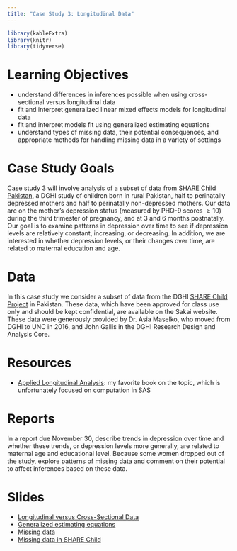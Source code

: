 ```yaml
---
title: "Case Study 3: Longitudinal Data"
---
```


```r
library(kableExtra)
library(knitr)
library(tidyverse)
```


# Learning Objectives

- understand differences in inferences possible when using cross-sectional versus longitudinal data
- fit and interpret generalized linear mixed effects models for longitudinal data
- fit and interpret models fit using generalized estimating equations
- understand types of missing data, their potential consequences, and appropriate methods for handling missing data in a variety of settings


# Case Study Goals 


Case study 3 will involve analysis of a subset of data from [SHARE Child Pakistan](https://globalhealth.duke.edu/projects/share-child-pakistan), a DGHI study of children born in rural Pakistan, half to perinatally depressed mothers and half to  perinatally non-depressed mothers. Our data are on the mother's depression status (measured by PHQ-9 scores $\geq 10$) during the third trimester of pregnancy, and at 3 and 6 months postnatally. Our goal is to examine patterns in depression over time to see if depression levels are relatively constant, increasing, or decreasing. In addition, we are interested in  whether depression levels, or their changes over time, are related to maternal education and age.




# Data 

In this case study we consider a subset of data from the DGHI [SHARE Child Project](https://globalhealth.duke.edu/projects/share-child-pakistan) in Pakistan. These data, which have been approved for class use only and should be kept confidential, are available on the Sakai website. These data were generously provided by Dr. Asia Maselko, who moved from DGHI to UNC in 2016, and John Gallis in the DGHI Research Design and Analysis Core.


# Resources

- [Applied Longitudinal Analysis](https://www.wiley.com/en-us/Applied+Longitudinal+Analysis%2C+2nd+Edition-p-9780470380277): my favorite book on the topic, which is unfortunately focused on computation in SAS



# Reports 

In a report due November 30, describe trends in depression over time and whether these trends, or depression levels more generally, are related to maternal age and educational level. Because some women dropped out of the study, explore patterns of missing data and comment on their potential to affect inferences based on these data.


# Slides

- [Longitudinal versus Cross-Sectional Data](decks/cs04_1_deck.html)
- [Generalized estimating equations](decks/cs04_2_deck.html)
- [Missing data](decks/cs04_3_deck.html)
- [Missing data in SHARE Child](decks/cs04_4_deck.html)
